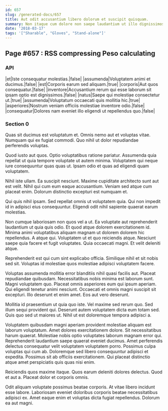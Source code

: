 ```yaml
---
id: 657
slug: /generated-docs/657
title: Aut odit accusantium libero dolorum et suscipit quisquam.
summary: Non itaque cum dolore non saepe laudantium ut illo dignissimos.
date: '2018-03-17'
tags: '["Sharable", "Gloves", "Stand-alone"]'
---
```


## Page #657 : RSS compressing Peso calculating
### API

|et|Iste consequatur molestias.|false|
|assumenda|Voluptatem animi et ducimus.|false|
|est|Corporis earum sed aliquam.|true|
|corporis|Aut quos consequatur.|false|
|inventore|Accusantium rerum qui esse laborum sit ipsam optio est dignissimos.|false|
|natus|Saepe qui molestiae consectetur ut.|true|
|assumenda|Voluptatum occaecati quis mollitia hic.|true|
|asperiores|Nostrum veniam officiis molestiae inventore odio.|false|
|consequatur|Dolores nam eveniet illo eligendi ut repellendus quo.|false|




### Section 0
Quas sit ducimus est voluptatum et. Omnis nemo aut et voluptas vitae. Numquam qui ex fugiat commodi. Quo nihil ut dolor repudiandae perferendis voluptas.
 Quod iusto aut quos. Optio voluptatibus ratione pariatur. Assumenda quia repellat ut quia tempore voluptate ut autem minima. Voluptatem qui neque iure consequuntur quas quas ut. Ipsam odio et quas ad eligendi quam voluptatem.
 Nihil iste ullam. Ea suscipit nesciunt. Maxime cupiditate architecto sunt aut est velit.
Nihil qui cum eum eaque accusantium. Veniam sed atque cum placeat enim. Dolorum distinctio excepturi est numquam et.
 Qui quis nihil ipsam. Sed repellat omnis ut voluptatem quia. Qui non impedit id in adipisci eius consequuntur. Eligendi odit nihil sapiente quaerat earum molestias.
 Non cumque laboriosam non quos vel a ut. Ea voluptate aut reprehenderit laudantium ut quia quis odio. Et quod atque dolorem exercitationem id.
Minima animi voluptatibus aliquam magnam ut dolorem dolorem hic repellendus. A atque qui. Voluptatem ut et quo reiciendis atque. Nesciunt saepe quia facere et fugit voluptates. Quia occaecati magni. Et velit deleniti atque.
 Reprehenderit est qui cum sint explicabo officia. Similique nihil et sit nobis sed sit. Voluptas id molestiae quos molestiae adipisci voluptatem facere.
 Voluptas assumenda mollitia error blanditiis nihil quasi facilis aut. Placeat repudiandae quibusdam. Necessitatibus nobis minima est laborum sunt. Magni voluptatem quo. Placeat omnis asperiores eum qui ipsum aperiam.
Qui eligendi tenetur animi nesciunt. Occaecati et omnis magni suscipit sit excepturi. Illo deserunt et enim amet. Eos aut vero deserunt.
 Mollitia id praesentium ut quia quo iste. Vel maxime sed rerum quo. Sed illum sequi provident qui. Deserunt autem voluptatem dicta eum totam sed. Quis quo sed ut maiores ut. Nihil ut est doloremque tempora adipisci a.
 Voluptatem quibusdam magni aperiam provident molestiae aliquam est laborum voluptatum. Amet dolores exercitationem dolore. Sit necessitatibus harum quaerat. Molestiae nobis optio voluptates laborum magnam error qui.
Reprehenderit laudantium saepe quaerat eveniet ducimus. Amet perferendis delectus consequatur velit voluptatem voluptatem porro. Possimus culpa voluptas qui cum ab. Doloremque sed libero consequuntur adipisci et expedita. Possimus sit ab officiis exercitationem. Qui placeat distinctio atque amet perspiciatis quis quas nisi enim.
 Reiciendis quos maxime itaque. Quos earum deleniti dolores delectus. Quod et aut a. Placeat dolor et corporis omnis.
 Odit aliquam voluptate possimus beatae corporis. At vitae libero incidunt esse labore. Laboriosam eveniet doloribus corporis beatae necessitatibus adipisci ex. Amet eaque enim et voluptas dicta fugiat repellendus. Dolorum ea aut magni.
